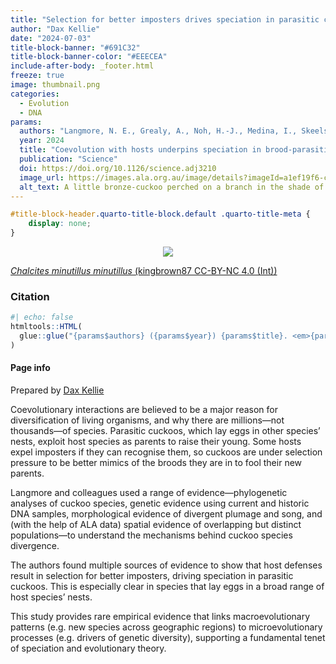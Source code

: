 ```yaml
---
title: "Selection for better imposters drives speciation in parasitic cuckoos"
author: "Dax Kellie"
date: "2024-07-03"
title-block-banner: "#691C32"
title-block-banner-color: "#EEECEA"
include-after-body: _footer.html
freeze: true
image: thumbnail.png 
categories:
  - Evolution
  - DNA
params:
  authors: "Langmore, N. E., Grealy, A., Noh, H.-J., Medina, I., Skeels, A., Grant, J., Murray, K. D., Kilner, R. M., Holleley, C. E."
  year: 2024
  title: "Coevolution with hosts underpins speciation in brood-parasitic cuckoos"
  publication: "Science"
  doi: https://doi.org/10.1126/science.adj3210
  image_url: https://images.ala.org.au/image/details?imageId=a1ef19f6-cffa-4150-a2b8-79b3f6fbec15
  alt_text: A little bronze-cuckoo perched on a branch in the shade of a tree 
---
```


<!-- remove metadata section -->

```css
#title-block-header.quarto-title-block.default .quarto-title-meta {
    display: none;
}
```

<!-- Side panel -->

::: column-page
::: paper-side-column
<center>

::: {.col-image layout-ncol="1" style="margin-left: auto; margin-right: auto;"}
<!-- add image url -->

<img src="https://ala-images.s3.ap-southeast-2.amazonaws.com/store/5/1/c/e/a1ef19f6-cffa-4150-a2b8-79b3f6fbec15/original" class="rounded"/></img>
:::

</center>

::: figure-caption
<!-- edit caption -->

[*Chalcites minutillus minutillus* (kingbrown87 CC-BY-NC 4.0 (Int))](https://images.ala.org.au/image/details?imageId=a1ef19f6-cffa-4150-a2b8-79b3f6fbec15)
:::

### Citation

```r
#| echo: false
htmltools::HTML(
  glue::glue("{params$authors} ({params$year}) {params$title}. <em>{params$publication}</em> <a href='{params$doi}' target='_blank'>{params$doi}</a>")
)
```

#### Page info

Prepared by [Dax Kellie](https://labs.ala.org.au/about/Kellie_Dax/)
:::

<!-- Main panel description -->

::: paper-main-column

Coevolutionary interactions are believed to be a major reason for diversification of living organisms, and why there are millions---not thousands---of species. Parasitic cuckoos, which lay eggs in other species’ nests, exploit host species as parents to raise their young. Some hosts expel imposters if they can recognise them, so cuckoos are under selection pressure to be better mimics of the broods they are in to fool their new parents. 

Langmore and colleagues used a range of evidence---phylogenetic analyses of cuckoo species, genetic evidence using current and historic DNA samples, morphological evidence of divergent plumage and song, and (with the help of ALA data) spatial evidence of overlapping but distinct populations---to understand the mechanisms behind cuckoo species divergence.

The authors found multiple sources of evidence to show that host defenses result in selection for better imposters, driving speciation in parasitic cuckoos. This is especially clear in species that lay eggs in a broad range of host species’ nests.

This study provides rare empirical evidence that links macroevolutionary patterns (e.g. new species across geographic regions) to microevolutionary processes (e.g. drivers of genetic diversity), supporting a fundamental tenet of speciation and evolutionary theory.

:::
:::
